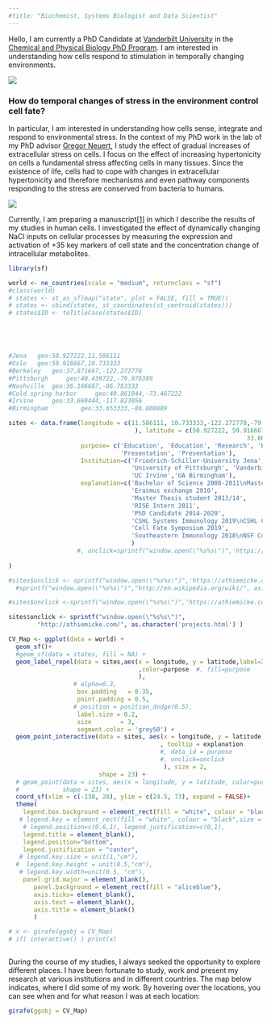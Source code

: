 ```yaml
---
#title: "Biochemist, Systems Biologist and Data Scientist"
---
```





Hello, I am currently a PhD Candidate at [Vanderbilt University](https://www.vanderbilt.edu/) in the [Chemical and Physical Biology PhD Program](https://medschool.vanderbilt.edu/cpb/person/alexander-thiemicke/). I am interested in understanding how cells respond to stimulation in temporally changing environments.

![](mg_7897-web.jpg) 


### How do temporal changes of stress in the environment control cell fate?

In particular, I am interested in understanding how cells sense, integrate and respond to environmental stress. In the context of my PhD work in the lab of my PhD advisor [Gregor Neuert](https://scholar.google.com/citations?user=k2lm0AIAAAAJ), I study the effect of gradual increases of extracellular stress on cells. I focus on the effect of increasing hypertonicity on cells a fundamental stress affecting cells in many tissues. Since the existence of life, cells had to cope with changes in extracellular hypertonicity and therefore mechanisms and even pathway components responding to the stress are conserved from bacteria to humans.

![](f1.jpg) 

Currently, I am preparing a manuscript[[1]](https://athiemicke.com/publications.html) in which I describe the results of my studies in human cells. I investigated the effect of dynamically changing NaCl inputs on cellular processes by measuring the expression and activation of +35 key markers of cell state and the concentration change of intracellular metabolites.


```r
library(sf)

world <- ne_countries(scale = "medium", returnclass = "sf")
#class(world)
# states <- st_as_sf(map("state", plot = FALSE, fill = TRUE))
# states <- cbind(states, st_coordinates(st_centroid(states)))
# states$ID <- toTitleCase(states$ID)





#Jena 	geo:50.927222,11.586111
#Oslo 	geo:59.916667,10.733333
#Berkeley 	geo:37.871667,-122.272778
#Pittsburgh  	geo:40.439722,-79.976389
#Nashville 	geo:36.166667,-86.783333
#Cold spring harbor 	geo:40.861944,-73.467222
#Irvine 	geo:33.669444,-117.823056
#Birmingham 		geo:33.653333,-86.808889

sites <- data.frame(longitude = c(11.586111, 10.733333,-122.272778,-79.976389,-86.783333,-73.467222,-117.823056,-86.808889
                                   ), latitude = c(50.927222, 59.916667,37.871667,40.439722,36.166667,40.861944,
                                                                  33.669444,  33.653333),
                    purpose= c('Education', 'Education', 'Research', 'Research', 'Education', 'Presentation',
                               'Presentation', 'Presentation'),
                    Institution=c('Friedrich-Schiller-University Jena','University of Oslo','UC Berkeley',
                                  'University of Pittsburgh', 'Vanderbilt University', 'Cold Spring Harbor',
                                  'UC Irvine','UA Birmingham'),
                    explanation=c('Bachelor of Science 2008-2011\nMaster of Science 2011-2014', 
                                  'Erasmus exchange 2010', 
                                  'Master Thesis student 2013/14',
                                  'RISE Intern 2011',
                                  'PhD Candidate 2014-2020',
                                  'CSHL Systems Immunology 2019\nCSHL Cell Death 2019',
                                  'Cell Fate Symposium 2019',
                                  'Southeastern Immunology 2018\nNSF Computational Modeling Workshop 2019'
                                  )
                   #, onclick=sprintf("window.open(\"%s%s\")",'https://athiemicke.com')
                                  
)

#sites$onclick <- sprintf("window.open(\"%s%s\")",'https://athiemicke.com')
  #sprintf("window.open(\"%s%s\")","http://en.wikipedia.org/wiki/", as.character(crimes$state) )

#sites$onclick <-sprintf("window.open(\"%s%s\")",'https://athiemicke.com', '/')

sites$onclick <- sprintf("window.open(\"%s%s\")",
        "http://athiemicke.com/", as.character('projects.html') )

CV_Map <- ggplot(data = world) +
  geom_sf()+
  #geom_sf(data = states, fill = NA) +
  geom_label_repel(data = sites,aes(x = longitude, y = latitude,label=Institution
                                    ,color=purpose  #, fill=purpose
                                    ),
                  # alpha=0.3,
                   box.padding   = 0.35,
                   point.padding = 0.5,
                  # position = position_dodge(0.5),
                   label.size = 0.2,
                   size        = 3,
                   segment.color = 'grey50') +
  geom_point_interactive(data = sites, aes(x = longitude, y = latitude, color=purpose, fill=purpose
                                          , tooltip = explanation
                                          #, data_id = purpose
                                          #, onclick=onclick
                                           ), size = 2, 
                         shape = 23) +
  # geom_point(data = sites, aes(x = longitude, y = latitude, color=purpose, fill=purpose), size = 2, 
  #            shape = 23) +
  coord_sf(xlim = c(-138, 28), ylim = c(24.5, 73), expand = FALSE)+
  theme(
    legend.box.background = element_rect(fill = "white", colour = "black"),
   # legend.key = element_rect(fill = "white", colour = "black",size = 1),
    # legend.position=c(0.6,1), legend.justification=c(0,1), 
    legend.title = element_blank(),
    legend.position="bottom",
    legend.justification = "center", 
   # legend.key.size = unit(1,"cm"),
  #  legend.key.height = unit(0.5,"cm"),
   # legend.key.width=unit(0.5, "cm"),
    panel.grid.major = element_blank(), 
       panel.background = element_rect(fill = "aliceblue"),
       axis.ticks= element_blank(),
       axis.text = element_blank(),
       axis.title = element_blank()
       )

# x <- girafe(ggobj = CV_Map)
# if( interactive() ) print(x)



```

During the course of my studies, I always seeked the opportunity to explore different places. I have been fortunate to study, work and present my research at various institutions and in different countries. The map below indicates, where I did some of my work. By hovering over the locations, you can see when and for what reason I was at each location:
```r
girafe(ggobj = CV_Map)
```